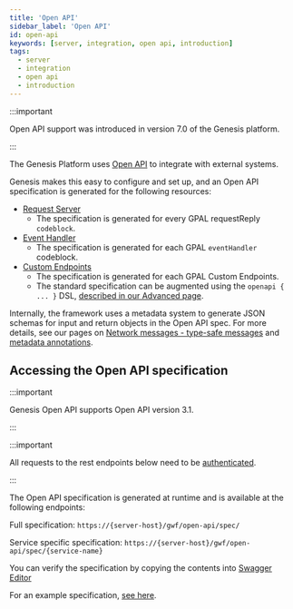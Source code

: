 ```yaml
---
title: 'Open API'
sidebar_label: 'Open API'
id: open-api
keywords: [server, integration, open api, introduction]
tags:
  - server
  - integration
  - open api
  - introduction
---
```


:::important

Open API support was introduced in version 7.0 of the Genesis platform.

:::

The Genesis Platform uses [Open API](https://swagger.io/specification/) to integrate with external systems. 

Genesis makes this easy to configure and set up, and an Open API specification is generated for the following resources:

* [Request Server](/develop/server-capabilities/snapshot-queries-request-server/)
  * The specification is generated for every GPAL requestReply` codeblock`.
* [Event Handler](/develop/server-capabilities/core-business-logic-event-handler/)
  * The specification is generated for each GPAL `eventHandler` codeblock.
* [Custom Endpoints](../custom-endpoints/introduction/)
  * The specification is generated for each GPAL Custom Endpoints.
  * The standard specification can be augmented using the `openapi { ... }` DSL, [described in our Advanced page](../custom-endpoints/advanced/#openapi).

Internally, the framework uses a metadata system to generate JSON schemas for input and return objects in the Open API spec. For more details, see our pages on [Network messages - type-safe messages](../../network-messages/type-safe-messages) and [metadata annotations](../../network-messages/metadata-annotations).

## Accessing the Open API specification

:::important

Genesis Open API supports Open API version 3.1.

:::

:::important

All requests to the rest endpoints below need to be [authenticated](../../integration/rest-endpoints/basics/).

:::

The Open API specification is generated at runtime and is available at the following endpoints:

Full specification: 
`https://{server-host}/gwf/open-api/spec/`

Service specific specification: 
`https://{server-host}/gwf/open-api/spec/{service-name}`

You can verify the specification by copying the contents into [Swagger Editor](https://editor-next.swagger.io/)

For an example specification, [see here](pathname:///file/openapi-sample.yaml).
